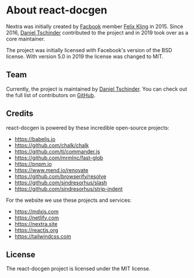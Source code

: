 # About react-docgen

Nextra was initially created by [Facbook](https://www.facebook.com) member
[Felix Kling](https://felix-kling.de) in 2015. Since 2016,
[Daniel Tschinder](https://danieltschinder.com) contributed to the project and
in 2019 took over as a core maintainer.

The project was initially licensed with Facebook's version of the BSD license.
With version 5.0 in 2019 the license was changed to MIT.

## Team

Currently, the project is maintained by
[Daniel Tschinder](https://danieltschinder.com). You can check out the full list
of contributors on
[GitHub](https://github.com/reactjs/react-docgen/graphs/contributors).

## Credits

react-docgen is powered by these incredible open-source projects:

- https://babeljs.io
- https://github.com/chalk/chalk
- https://github.com/tj/commander.js
- https://github.com/mrmlnc/fast-glob
- https://pnpm.io
- https://www.mend.io/renovate
- https://github.com/browserify/resolve
- https://github.com/sindresorhus/slash
- https://github.com/sindresorhus/strip-indent

For the website we use these projects and services:

- https://mdxjs.com
- https://netlify.com
- https://nextra.site
- https://reactjs.org
- https://tailwindcss.com

## License

The react-docgen project is licensed under the MIT license.
